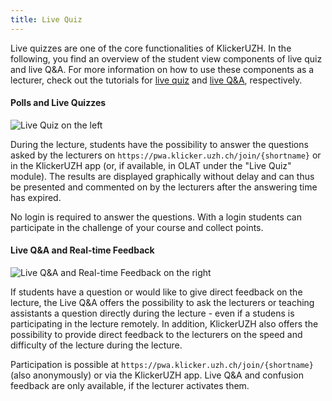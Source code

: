 ```yaml
---
title: Live Quiz
---
```


Live quizzes are one of the core functionalities of KlickerUZH. In the following, you find an overview of the student view components of live quiz and live Q&A. For more information on how to use these components as a lecturer, check out the tutorials for [live quiz](/tutorials/live_quiz) and [live Q&A](/tutorials/live_qa), respectively.

#### Polls and Live Quizzes

![Live Quiz _on the left_](/img_v3/06_live_quiz.png)

During the lecture, students have the possibility to answer the questions asked by the lecturers on `https://pwa.klicker.uzh.ch/join/{shortname}` or in the KlickerUZH app (or, if available, in OLAT under the "Live Quiz" module). The results are displayed graphically without delay and can thus be presented and commented on by the lecturers after the answering time has expired.

No login is required to answer the questions. With a login students can participate in the challenge of your course and collect points.

#### Live Q&A and Real-time Feedback

![Live Q&A and Real-time Feedback _on the right_](/img_v3/06_live_quiz.png)

If students have a question or would like to give direct feedback on the lecture, the Live Q&A offers the possibility to ask the lecturers or teaching assistants a question directly during the lecture - even if a studens is participating in the lecture remotely. In addition, KlickerUZH also offers the possibility to provide direct feedback to the lecturers on the speed and difficulty of the lecture during the lecture.

Participation is possible at `https://pwa.klicker.uzh.ch/join/{shortname}` (also anonymously) or via the KlickerUZH app. Live Q&A and confusion feedback are only available, if the lecturer activates them.
